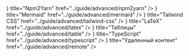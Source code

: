 
<Cards>
  <Card
    icon={
			<svg viewBox="0 0 256 256" xmlns="http://www.w3.org/2000/svg" stroke="currentColor">
				<rect fill="none" height="256" width="256" />
				<polyline
					fill="none"
					points="80 96 120 128 80 160"
					stroke-linecap="round"
					stroke-linejoin="round"
					stroke-width="16"
				/>
				<line
					stroke-linecap="round"
					stroke-linejoin="round"
					stroke-width="16"
					x1="136"
					x2="176"
					y1="160"
					y2="160"
				/>
				<rect
					fill="none"
					height="160"
					rx="8.5"
					stroke-linecap="round"
					stroke-linejoin="round"
					stroke-width="16.97"
					width="192"
					x="32"
					y="48"
				/>
			</svg>
		}
    title="Npm2Yarn"
    href="../guide/advanced/npm2yarn"
  />
  <Card
    icon={
			<svg xmlns="http://www.w3.org/2000/svg" viewBox="0 0 64 64" fill="currentColor">
				<path
					d="M60,36.75H55.25V30A4.26,4.26,0,0,0,51,25.75H33.25v-8.5H38A1.25,1.25,0,0,0,39.25,16V4A1.25,1.25,0,0,0,38,2.75H26A1.25,1.25,0,0,0,24.75,4V16A1.25,1.25,0,0,0,26,17.25h4.75v8.5H13A4.26,4.26,0,0,0,8.75,30v6.75H4A1.25,1.25,0,0,0,2.75,38V56A1.25,1.25,0,0,0,4,57.25H16A1.25,1.25,0,0,0,17.25,56V38A1.25,1.25,0,0,0,16,36.75H11.25V30A1.76,1.76,0,0,1,13,28.25H30.75v8.5H26A1.25,1.25,0,0,0,24.75,38V56A1.25,1.25,0,0,0,26,57.25H38A1.25,1.25,0,0,0,39.25,56V38A1.25,1.25,0,0,0,38,36.75H33.25v-8.5H51A1.76,1.76,0,0,1,52.75,30v6.75H48A1.25,1.25,0,0,0,46.75,38V56A1.25,1.25,0,0,0,48,57.25H60A1.25,1.25,0,0,0,61.25,56V38A1.25,1.25,0,0,0,60,36.75ZM27.25,5.25h9.5v9.5h-9.5Zm-12.5,49.5H5.25V39.25h9.5Zm22,0h-9.5V39.25h9.5Zm22,0h-9.5V39.25h9.5Z"
				/>
			</svg>
		}
    title="Mermaid"
    href="../guide/advanced/mermaid"
  />
  <Card
    icon={
			<svg
				xmlns="http://www.w3.org/2000/svg"
				fill="none"
				viewBox="0 0 52 25"
				height="20"
				stroke-width="3.25"
				stroke="currentColor"
			>
				<path
					stroke-linecap="round"
					stroke-linejoin="round"
					d="M25.517 0C18.712 0 14.46 3.382 12.758 10.146c2.552-3.382 5.529-4.65 8.931-3.805 1.941.482 3.329 1.882 4.864 3.432 2.502 2.524 5.398 5.445 11.722 5.445 6.804 0 11.057-3.382 12.758-10.145-2.551 3.382-5.528 4.65-8.93 3.804-1.942-.482-3.33-1.882-4.865-3.431C34.736 2.92 31.841 0 25.517 0zM12.758 15.218C5.954 15.218 1.701 18.6 0 25.364c2.552-3.382 5.529-4.65 8.93-3.805 1.942.482 3.33 1.882 4.865 3.432 2.502 2.524 5.397 5.445 11.722 5.445 6.804 0 11.057-3.381 12.758-10.145-2.552 3.382-5.529 4.65-8.931 3.805-1.941-.483-3.329-1.883-4.864-3.432-2.502-2.524-5.398-5.446-11.722-5.446z"
				/>
			</svg>
		}
    title="Tailwind CSS"
    href="../guide/advanced/tailwind-css"
  />
  <Card
    icon={
			<svg
				xmlns="http://www.w3.org/2000/svg"
				fill="none"
				viewBox="0 0 24 24"
				stroke-width="1.5"
				stroke="currentColor"
			>
				<path
					stroke-linecap="round"
					stroke-linejoin="round"
					d="M4.745 3A23.933 23.933 0 003 12c0 3.183.62 6.22 1.745 9M19.5 3c.967 2.78 1.5 5.817 1.5 9s-.533 6.22-1.5 9M8.25 8.885l1.444-.89a.75.75 0 011.105.402l2.402 7.206a.75.75 0 001.104.401l1.445-.889m-8.25.75l.213.09a1.687 1.687 0 002.062-.617l4.45-6.676a1.688 1.688 0 012.062-.618l.213.09"
				/>
			</svg>
		}
    title="LaTeX"
    href="../guide/advanced/latex"
  />
  <Card
    icon={
			<svg
				xmlns="http://www.w3.org/2000/svg"
				fill="none"
				viewBox="0 0 24 24"
				stroke-width="1.5"
				stroke="currentColor"
			>
				<path
					stroke-linecap="round"
					stroke-linejoin="round"
					d="M3.375 19.5h17.25m-17.25 0a1.125 1.125 0 01-1.125-1.125M3.375 19.5h7.5c.621 0 1.125-.504 1.125-1.125m-9.75 0V5.625m0 12.75v-1.5c0-.621.504-1.125 1.125-1.125m18.375 2.625V5.625m0 12.75c0 .621-.504 1.125-1.125 1.125m1.125-1.125v-1.5c0-.621-.504-1.125-1.125-1.125m0 3.75h-7.5A1.125 1.125 0 0112 18.375m9.75-12.75c0-.621-.504-1.125-1.125-1.125H3.375c-.621 0-1.125.504-1.125 1.125m19.5 0v1.5c0 .621-.504 1.125-1.125 1.125M2.25 5.625v1.5c0 .621.504 1.125 1.125 1.125m0 0h17.25m-17.25 0h7.5c.621 0 1.125.504 1.125 1.125M3.375 8.25c-.621 0-1.125.504-1.125 1.125v1.5c0 .621.504 1.125 1.125 1.125m17.25-3.75h-7.5c-.621 0-1.125.504-1.125 1.125m8.625-1.125c.621 0 1.125.504 1.125 1.125v1.5c0 .621-.504 1.125-1.125 1.125m-17.25 0h7.5m-7.5 0c-.621 0-1.125.504-1.125 1.125v1.5c0 .621.504 1.125 1.125 1.125M12 10.875v-1.5m0 1.5c0 .621-.504 1.125-1.125 1.125M12 10.875c0 .621.504 1.125 1.125 1.125m-2.25 0c.621 0 1.125.504 1.125 1.125M13.125 12h7.5m-7.5 0c-.621 0-1.125.504-1.125 1.125M20.625 12c.621 0 1.125.504 1.125 1.125v1.5c0 .621-.504 1.125-1.125 1.125m-17.25 0h7.5M12 14.625v-1.5m0 1.5c0 .621-.504 1.125-1.125 1.125M12 14.625c0 .621.504 1.125 1.125 1.125m-2.25 0c.621 0 1.125.504 1.125 1.125m0 1.5v-1.5m0 0c0-.621.504-1.125 1.125-1.125m0 0h7.5"
				/>
			</svg>
		}
    title="Таблицы"
    href="../guide/advanced/table"
  />
  <Card
    icon={
			<svg
				xmlns="http://www.w3.org/2000/svg"
				fill="none"
				viewBox="0 0 24 24"
				stroke-width="1.5"
				stroke="currentColor"
			>
				<path
					stroke-linecap="round"
					stroke-linejoin="round"
					d="M17.25 6.75L22.5 12l-5.25 5.25m-10.5 0L1.5 12l5.25-5.25m7.5-3l-4.5 16.5"
				/>
			</svg>
		}
    title="TypeScript"
    href="../guide/advanced/typescript"
  />
  <Card
    icon={
			<svg
				xmlns="http://www.w3.org/2000/svg"
				fill="none"
				viewBox="0 0 24 24"
				stroke-width="1.5"
				stroke="currentColor"
			>
				<path
					stroke-linecap="round"
					stroke-linejoin="round"
					d="M2.25 15a4.5 4.5 0 004.5 4.5H18a3.75 3.75 0 001.332-7.257 3 3 0 00-3.758-3.848 5.25 5.25 0 00-10.233 2.33A4.502 4.502 0 002.25 15z"
				/>
			</svg>
		}
    title="Удаленный контент"
    href="../guide/advanced/remote"
  />
</Cards>
